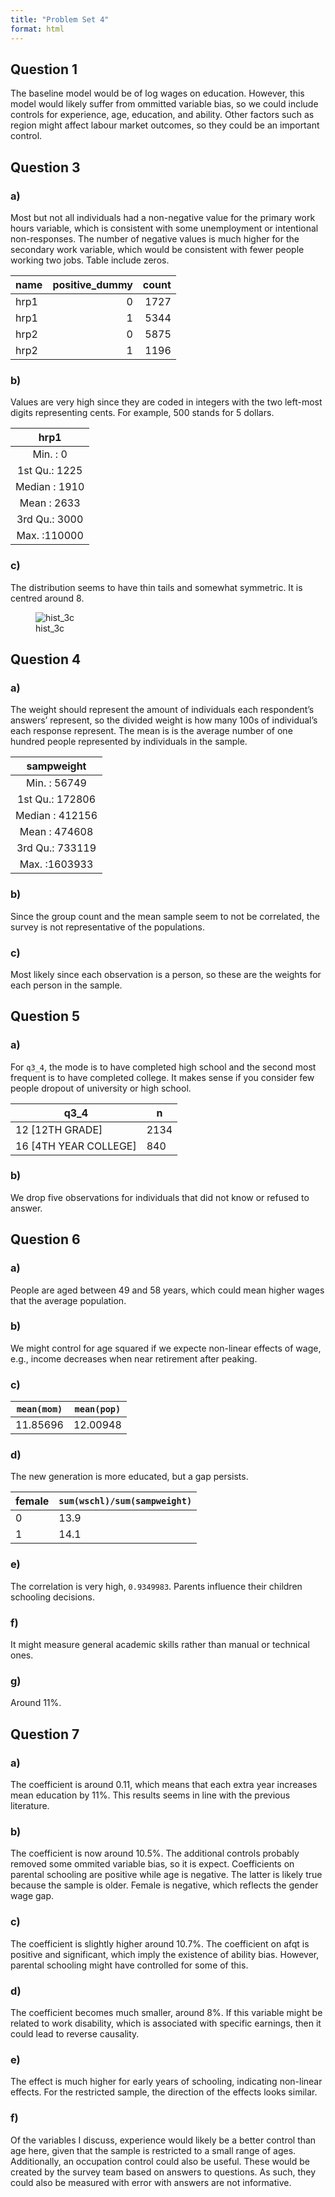 ```yaml
---
title: "Problem Set 4"
format: html
---
```


## Question 1

The baseline model would be of log wages on education. However, this model would likely suffer from ommitted variable bias, so we could include controls for experience, age, education, and ability. Other factors such as region might affect labour market outcomes, so they could be an important control.

## Question 3

### a)

Most but not all individuals had a non-negative value for the primary work hours variable, which is consistent with some unemployment or intentional non-responses. The number of negative values is much higher for the secondary work variable, which would be consistent with fewer people working two jobs. Table include zeros.

|  name | positive_dummy | count |
|-------|---------------:|------:|
| hrp1  |             0  | 1727  |
| hrp1  |             1  | 5344  | 
| hrp2  |             0  | 5875  |
| hrp2  |             1  | 1196  |

### b)

Values are very high since they are coded in integers with the two left-most digits representing cents. For example, 500 stands for 5 dollars.

|      hrp1       |
|:---------------:|
| Min.   :     0  |
| 1st Qu.:  1225  |
| Median :  1910  |
| Mean   :  2633  |
| 3rd Qu.:  3000  |
| Max.   :110000  |

### c)

The distribution seems to have thin tails and somewhat symmetric. It is centred around 8.

![hist_3c](hist_3c.png)

## Question 4

### a)

The weight should represent the amount of individuals each respondent's answers' represent, so the divided weight is how many 100s of individual's each response represent. The mean is is the average number of one hundred people represented by individuals in the sample.

|   sampweight     |
|:----------------:|
| Min.   :  56749  |
| 1st Qu.: 172806  |
| Median : 412156  |
| Mean   : 474608  |
| 3rd Qu.: 733119  |
| Max.   :1603933  |

### b)

Since the group count and the mean sample seem to not be correlated, the survey is not representative of the populations.

### c)

Most likely since each observation is a person, so these are the weights for each person in the sample.

## Question 5

### a)

For `q3_4`, the mode is to have completed high school and the second most frequent is to have completed college. It makes sense if you consider few people dropout of university or high school.

| q3_4                  | n    |
|-----------------------|------|
| 12 [12TH GRADE]       | 2134 |
| 16 [4TH YEAR COLLEGE] | 840  |

### b)

We drop five observations for individuals that did not know or refused to answer.

## Question 6

### a)

People are aged between 49 and 58 years, which could mean higher wages that the average population.

### b)

We might control for age squared if we expecte non-linear effects of wage, e.g., income decreases when near retirement after peaking.

### c)

|  `mean(mom)` | `mean(pop)` |
|--------------|-------------|
|    11.85696  |  12.00948   |

### d)

The new generation is more educated, but a gap persists.

|  female | `sum(wschl)/sum(sampweight)` |
|---------|------------------------------|
|      0  |                      13.9    |
|      1  |                      14.1    |

### e)

The correlation is very high, `0.9349983`. Parents influence their children schooling decisions.

### f)

It might measure general academic skills rather than manual or technical ones.

### g)

Around 11%.

## Question 7

### a)

The coefficient is around 0.11, which means that each extra year increases mean education by 11%. This results seems in line with the previous literature.

### b)

The coefficient is now around 10.5%. The additional controls probably removed some ommited variable bias, so it is expect. Coefficients on parental schooling are positive while age is negative. The latter is likely true because the sample is older. Female is negative, which reflects the gender wage gap.

### c)

The coefficient is slightly higher around 10.7%. The coefficient on afqt is positive and significant, which imply the existence of ability bias. However, parental schooling might have controlled for some of this.

### d)

The coefficient becomes much smaller, around 8%. If this variable might be related to work disability, which is associated with specific earnings, then it could lead to reverse causality.

### e)

The effect is much higher for early years of schooling, indicating non-linear effects. For the restricted sample, the direction of the effects looks similar.

### f)

Of the variables I discuss, experience would likely be a better control than age here, given that the sample is restricted to a small range of ages. Additionally, an occupation control could also be useful. These would be created by the survey team based on answers to questions. As such, they could also be measured with error with answers are not informative.